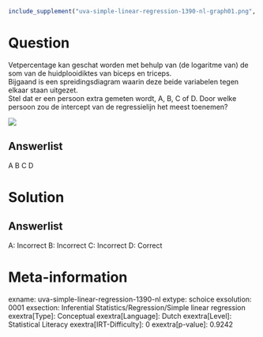 ```r
include_supplement("uva-simple-linear-regression-1390-nl-graph01.png", recursive = TRUE)
```

Question
========

Vetpercentage kan geschat worden met behulp van (de logaritme van) de
som van de huidplooidiktes van biceps en triceps.\
Bijgaand is een spreidingsdiagram waarin deze beide variabelen tegen
elkaar staan uitgezet.\
Stel dat er een persoon extra gemeten wordt, A, B, C of D. Door welke
persoon zou de intercept van de regressielijn het meest toenemen? 

![](uva-simple-linear-regression-1390-nl-graph01.png)

Answerlist
----------

A
B
C
D

Solution
========

Answerlist
----------

A: Incorrect
B: Incorrect
C: Incorrect
D: Correct

Meta-information
================
exname: uva-simple-linear-regression-1390-nl
extype: schoice
exsolution: 0001
exsection: Inferential Statistics/Regression/Simple linear regression
exextra[Type]: Conceptual
exextra[Language]: Dutch
exextra[Level]: Statistical Literacy
exextra[IRT-Difficulty]: 0
exextra[p-value]: 0.9242
